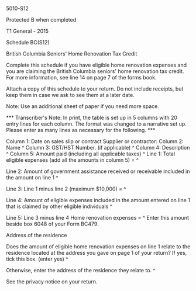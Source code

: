 ﻿5010-S12 
 
Protected B when completed 
 
T1 General - 2015 
 
Schedule BC(S12) 
 
British Columbia Seniors' Home Renovation Tax Credit 
 
Complete this schedule if you have eligible home renovation expenses and you 
are claiming the British Columbia seniors' home renovation tax credit. For 
more information, see line 14 on page 7 of the forms book. 
 
Attach a copy of this schedule to your return. Do not include receipts, but 
keep them in case we ask to see them at a later date. 
 
Note: Use an additional sheet of paper if you need more space. 
 
*** Transcriber's Note: In print, the table is set up in 5 columns with 20 
entry lines for each column. The format was changed to a narrative set up. 
Please enter as many lines as necessary for the following. *** 
 
Column 1: Date on sales slip or contract 
Supplier or contractor: 
Column 2: Name ^
Column 3: GST/HST Number. (if applicable) ^
Column 4: Description ^
Column 5: Amount paid (including all applicable taxes) ^
Line 1: Total eligible expenses (add all the amounts in column 5) = ^
 
Line 2: Amount of government assistance received or receivable included in 
the amount on line 1 ^
 
Line 3: Line 1 minus line 2 (maximum $10,000) = ^
 
Line 4: Amount of eligible expenses included in the amount entered on line 1 
that is claimed by other eligible individuals ^
 
Line 5: Line 3 minus line 4 Home renovation expenses = ^
Enter this amount beside box 6048 of your Form BC479. 
 
Address of the residence 
 
Does the amount of eligible home renovation expenses on line 1 relate to the 
residence located at the address you gave on page 1 of your return? 
If yes, tick this box. (enter yes) ^
 
Otherwise, enter the address of the residence they relate to. ^
 
See the privacy notice on your return.
